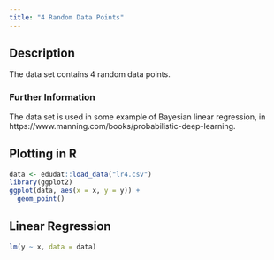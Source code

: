```yaml
---
title: "4 Random Data Points"
---
```


## Description
The data set contains 4 random data points. 


### Further Information
The data set is used in some example of Bayesian linear regression, in  https://www.manning.com/books/probabilistic-deep-learning.

## Plotting in R

```r
data <- edudat::load_data("lr4.csv")
library(ggplot2)
ggplot(data, aes(x = x, y = y)) +
  geom_point() 
```


## Linear Regression
```r
lm(y ~ x, data = data)
```